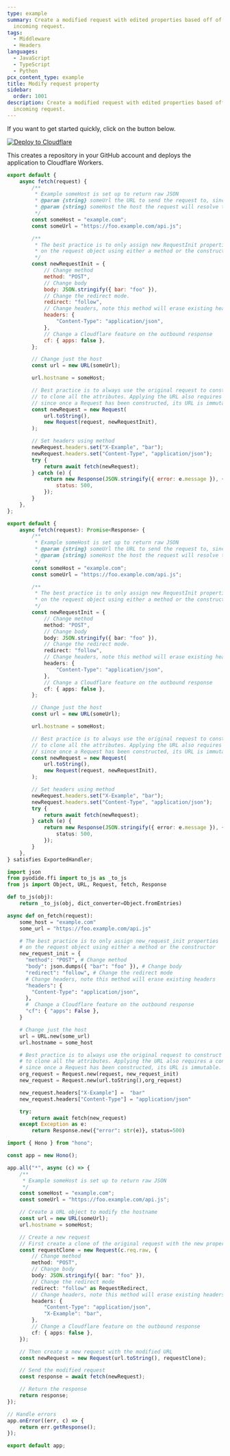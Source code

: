 ```yaml
---
type: example
summary: Create a modified request with edited properties based off of an
  incoming request.
tags:
  - Middleware
  - Headers
languages:
  - JavaScript
  - TypeScript
  - Python
pcx_content_type: example
title: Modify request property
sidebar:
  order: 1001
description: Create a modified request with edited properties based off of an
  incoming request.
---
```


If you want to get started quickly, click on the button below.

[![Deploy to Cloudflare](https://deploy.workers.cloudflare.com/button)](https://deploy.workers.cloudflare.com/?url=https://github.com/cloudflare/docs-examples/tree/main/workers/modify-request-property)

This creates a repository in your GitHub account and deploys the application to Cloudflare Workers.


<Tabs syncKey="workersExamples"> <TabItem label="JavaScript" icon="seti:javascript">

```js
export default {
	async fetch(request) {
		/**
		 * Example someHost is set up to return raw JSON
		 * @param {string} someUrl the URL to send the request to, since we are setting hostname too only path is applied
		 * @param {string} someHost the host the request will resolve too
		 */
		const someHost = "example.com";
		const someUrl = "https://foo.example.com/api.js";

		/**
		 * The best practice is to only assign new RequestInit properties
		 * on the request object using either a method or the constructor
		 */
		const newRequestInit = {
			// Change method
			method: "POST",
			// Change body
			body: JSON.stringify({ bar: "foo" }),
			// Change the redirect mode.
			redirect: "follow",
			// Change headers, note this method will erase existing headers
			headers: {
				"Content-Type": "application/json",
			},
			// Change a Cloudflare feature on the outbound response
			cf: { apps: false },
		};

		// Change just the host
		const url = new URL(someUrl);

		url.hostname = someHost;

		// Best practice is to always use the original request to construct the new request
		// to clone all the attributes. Applying the URL also requires a constructor
		// since once a Request has been constructed, its URL is immutable.
		const newRequest = new Request(
			url.toString(),
			new Request(request, newRequestInit),
		);

		// Set headers using method
		newRequest.headers.set("X-Example", "bar");
		newRequest.headers.set("Content-Type", "application/json");
		try {
			return await fetch(newRequest);
		} catch (e) {
			return new Response(JSON.stringify({ error: e.message }), {
				status: 500,
			});
		}
	},
};
```

</TabItem> <TabItem label="TypeScript" icon="seti:typescript">

```ts
export default {
	async fetch(request): Promise<Response> {
		/**
		 * Example someHost is set up to return raw JSON
		 * @param {string} someUrl the URL to send the request to, since we are setting hostname too only path is applied
		 * @param {string} someHost the host the request will resolve too
		 */
		const someHost = "example.com";
		const someUrl = "https://foo.example.com/api.js";

		/**
		 * The best practice is to only assign new RequestInit properties
		 * on the request object using either a method or the constructor
		 */
		const newRequestInit = {
			// Change method
			method: "POST",
			// Change body
			body: JSON.stringify({ bar: "foo" }),
			// Change the redirect mode.
			redirect: "follow",
			// Change headers, note this method will erase existing headers
			headers: {
				"Content-Type": "application/json",
			},
			// Change a Cloudflare feature on the outbound response
			cf: { apps: false },
		};

		// Change just the host
		const url = new URL(someUrl);

		url.hostname = someHost;

		// Best practice is to always use the original request to construct the new request
		// to clone all the attributes. Applying the URL also requires a constructor
		// since once a Request has been constructed, its URL is immutable.
		const newRequest = new Request(
			url.toString(),
			new Request(request, newRequestInit),
		);

		// Set headers using method
		newRequest.headers.set("X-Example", "bar");
		newRequest.headers.set("Content-Type", "application/json");
		try {
			return await fetch(newRequest);
		} catch (e) {
			return new Response(JSON.stringify({ error: e.message }), {
				status: 500,
			});
		}
	},
} satisfies ExportedHandler;
```

</TabItem> <TabItem label="Python" icon="seti:python">

```py
import json
from pyodide.ffi import to_js as _to_js
from js import Object, URL, Request, fetch, Response

def to_js(obj):
    return _to_js(obj, dict_converter=Object.fromEntries)

async def on_fetch(request):
    some_host = "example.com"
    some_url = "https://foo.example.com/api.js"

    # The best practice is to only assign new_request_init properties
    # on the request object using either a method or the constructor
    new_request_init = {
      "method": "POST", # Change method
      "body": json.dumps({ "bar": "foo" }), # Change body
      "redirect": "follow", # Change the redirect mode
      # Change headers, note this method will erase existing headers
      "headers": {
        "Content-Type": "application/json",
      },
      #  Change a Cloudflare feature on the outbound response
      "cf": { "apps": False },
    }

    # Change just the host
    url = URL.new(some_url)
    url.hostname = some_host

    # Best practice is to always use the original request to construct the new request
    # to clone all the attributes. Applying the URL also requires a constructor
    # since once a Request has been constructed, its URL is immutable.
    org_request = Request.new(request, new_request_init)
    new_request = Request.new(url.toString(),org_request)

    new_request.headers["X-Example"] =  "bar"
    new_request.headers["Content-Type"] = "application/json"

    try:
        return await fetch(new_request)
    except Exception as e:
        return Response.new({"error": str(e)}, status=500)
```

</TabItem> <TabItem label="Hono" icon="seti:typescript">

```ts
import { Hono } from "hono";

const app = new Hono();

app.all("*", async (c) => {
	/**
	 * Example someHost is set up to return raw JSON
	 */
	const someHost = "example.com";
	const someUrl = "https://foo.example.com/api.js";

	// Create a URL object to modify the hostname
	const url = new URL(someUrl);
	url.hostname = someHost;

	// Create a new request
	// First create a clone of the original request with the new properties
	const requestClone = new Request(c.req.raw, {
		// Change method
		method: "POST",
		// Change body
		body: JSON.stringify({ bar: "foo" }),
		// Change the redirect mode
		redirect: "follow" as RequestRedirect,
		// Change headers, note this method will erase existing headers
		headers: {
			"Content-Type": "application/json",
			"X-Example": "bar",
		},
		// Change a Cloudflare feature on the outbound response
		cf: { apps: false },
	});

	// Then create a new request with the modified URL
	const newRequest = new Request(url.toString(), requestClone);

	// Send the modified request
	const response = await fetch(newRequest);

	// Return the response
	return response;
});

// Handle errors
app.onError((err, c) => {
	return err.getResponse();
});

export default app;
```

</TabItem> </Tabs>
